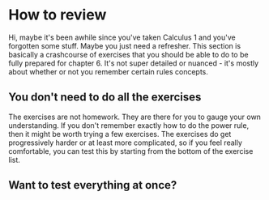 # How to review

Hi, maybe it's been awhile since you've taken Calculus 1 and you've forgotten some stuff. 
Maybe you just need a refresher. This section is basically a crashcourse of exercises that you should be able to do to be 
fully prepared for chapter 6. It's not super detailed or nuanced - it's mostly about whether or not you remember certain rules
concepts. 

## You don't need to do all the exercises

The exercises are not homework. They are there for you to gauge your own understanding. If you don't remember exactly how to do the power rule, then it might be 
worth trying a few exercises. The exercises do get progressively harder or at least more complicated, so if you feel really comfortable, you can test this by starting from the bottom of the exercise list. 

## Want to test everything at once?

